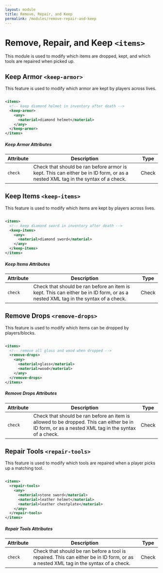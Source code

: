 ```yaml
---
layout: module
title: Remove, Repair, and Keep
permalink: /modules/remove-repair-and-keep
---
```


# Remove, Repair, and Keep `<items>`

This module is used to modify which items are dropped, kept, and which tools are repaired when picked up.

## Keep Armor `<keep-armor>`

This feature is used to modify which armor are kept by players across lives.

```xml

<items>
  <!-- keep diamond helmet in inventory after death -->
  <keep-armor>
    <any>
      <material>diamond helmet</material>
    </any>
  </keep-armor>
</items>

```

##### Keep Armor Attributes

| Attribute | Description | Type |
| --- | --- | --- |
| `check` | Check that should be ran before armor is kept. This can either be in ID form, or as a nested XML tag in the syntax of a check. | <span class="badge badge--primary">Check</span> |

## Keep Items `<keep-items>`

This feature is used to modify which items are kept by players across lives.

```xml

<items>
  <!-- keep diamond sword in inventory after death -->
  <keep-items>
    <any>
      <material>diamond sword</material>
    </any>
  </keep-items>
</items>

```

##### Keep Items Attributes

| Attribute | Description | Type |
| --- | --- | --- |
| `check` | Check that should be ran before an item is kept. This can either be in ID form, or as a nested XML tag in the syntax of a check. | <span class="badge badge--primary">Check</span> |

## Remove Drops `<remove-drops>`

This feature is used to modify which items can be dropped by players/blocks.

```xml

<items>
  <!-- remove all glass and wood when dropped -->
  <remove-drops>
    <any>
      <material>glass</material>
      <material>wood</material>
    </any>
  </remove-drops>
</items>

```

##### Remove Drops Attributes

| Attribute | Description | Type |
| --- | --- | --- |
| `check` | Check that should be ran before an item is allowed to be dropped. This can either be in ID form, or as a nested XML tag in the syntax of a check. | <span class="badge badge--primary">Check</span> |

## Repair Tools `<repair-tools>`

This feature is used to modify which tools are repaired when a player picks up a matching tool.

```xml

<items>
  <repair-tools>
    <any>
      <material>stone sword</material>
      <material>leather helmet</material>
      <material>leather chestplate</material>
    </any>
  </repair-tools>
</items>

```

##### Repair Tools Attributes

| Attribute | Description | Type |
| --- | --- | --- |
| `check` | Check that should be ran before a tool is repaired. This can either be in ID form, or as a nested XML tag in the syntax of a check. | <span class="badge badge--primary">Check</span> |

